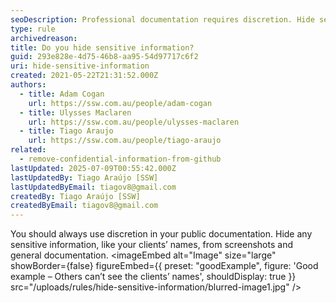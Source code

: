 ```yaml
---
seoDescription: Professional documentation requires discretion. Hide sensitive information like client names from public view to maintain confidentiality and trust.
type: rule
archivedreason:
title: Do you hide sensitive information?
guid: 293e828e-4d75-46b8-aa95-54d97717c6f2
uri: hide-sensitive-information
created: 2021-05-22T21:31:52.000Z
authors:
  - title: Adam Cogan
    url: https://ssw.com.au/people/adam-cogan
  - title: Ulysses Maclaren
    url: https://ssw.com.au/people/ulysses-maclaren
  - title: Tiago Araujo
    url: https://ssw.com.au/people/tiago-araujo
related:
  - remove-confidential-information-from-github
lastUpdated: 2025-07-09T00:55:42.000Z
lastUpdatedBy: Tiago Araújo [SSW]
lastUpdatedByEmail: tiagov8@gmail.com
createdBy: Tiago Araújo [SSW]
createdByEmail: tiagov8@gmail.com
---
```


You should always use discretion in your public documentation. Hide any sensitive information, like your clients’ names, from screenshots and general documentation.
<imageEmbed
  alt="Image"
  size="large"
  showBorder={false}
  figureEmbed={{
    preset: "goodExample",
    figure: 'Good example – Others can’t see the clients’ names',
    shouldDisplay: true
  }}
  src="/uploads/rules/hide-sensitive-information/blurred-image1.jpg"
/>
